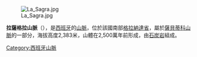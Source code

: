 [[Image:La_Sagra.jpg|right]]

{{coord|37|57|N|2|34|W|display=title}}

'''拉薩格拉山脈'''（{{lang-es|Sierra de La Sagra}}），是[[西班牙|西班牙]]的[[山脈|山脈]]，位於該國南部[[格拉納達省|格拉納達省]]，屬於[[薩貝蒂科山脈|薩貝蒂科山脈]]的一部分，海拔高度2,383米，山體在2,500萬年前形成，由[[石炭岩|石炭岩]]組成。

{{Spain-geo-stub}}
[[Category:西班牙山脈|Category:西班牙山脈]]